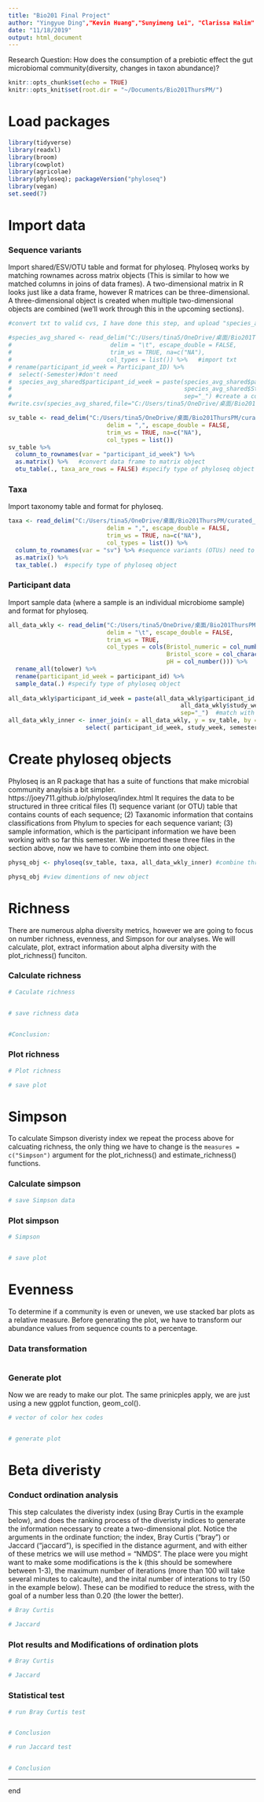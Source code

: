 ---
title: "Bio201 Final Project"
author: "Yingyue Ding","Kevin Huang","Sunyimeng Lei", "Clarissa Halim" 
date: "11/18/2019"
output: html_document
---

Research Question: 
How does the consumption of a prebiotic effect the gut microbiomal community(diversity, changes in taxon abundance)?

```{r setup, include=FALSE}
knitr::opts_chunk$set(echo = TRUE)
knitr::opts_knit$set(root.dir = "~/Documents/Bio201ThursPM/")
```

# Load packages
```{r Load packages, eval=TRUE, echo=TRUE, message=FALSE, warning=FALSE, results='hide'}
library(tidyverse)
library(readxl)
library(broom)
library(cowplot)
library(agricolae)
library(phyloseq); packageVersion("phyloseq")
library(vegan)
set.seed(7)
```

# Import data

### Sequence variants 
Import shared/ESV/OTU table and format for phyloseq. Phyloseq works by matching rownames across matrix objects (This is similar to how we matched columns in joins of data frames). A two-dimensional matrix in R looks just like a data frame, however R matrices can be three-dimensional. A three-dimensional object is created when multiple two-dimensional objects are combined (we'll work through this in the upcoming sections). 
```{r}
#convert txt to valid cvs, I have done this step, and upload "species_avg_shared.csv" to our reporsitory.

#species_avg_shared <- read_delim("C:/Users/tina5/OneDrive/桌面/Bio201ThursPM/raw_data/species_avg_shared.txt",
#                            delim = "\t", escape_double = FALSE, 
#                            trim_ws = TRUE, na=c("NA"),
#                           col_types = list()) %>%   #import txt
# rename(participant_id_week = Participant_ID) %>% 
#  select(-Semester)#don't need
#  species_avg_shared$participant_id_week = paste(species_avg_shared$participant_id_week,
#                                                 species_avg_shared$Study_week, 
#                                                 sep="_") #create a combined name
#write.csv(species_avg_shared,file="C:/Users/tina5/OneDrive/桌面/Bio201ThursPM/curated_data/species_avg_shared.csv",quote=F,row.names = F)

sv_table <- read_delim("C:/Users/tina5/OneDrive/桌面/Bio201ThursPM/curated_data/species_avg_shared.csv",
                            delim = ",", escape_double = FALSE, 
                            trim_ws = TRUE, na=c("NA"),
                            col_types = list()) 
sv_table %>% 
  column_to_rownames(var = "participant_id_week") %>% 
  as.matrix() %>%   #convert data frame to matrix object
  otu_table(., taxa_are_rows = FALSE) #specify type of phyloseq object

```

### Taxa 
Import taxonomy table and format for phyloseq.
```{r}
taxa <- read_delim("C:/Users/tina5/OneDrive/桌面/Bio201ThursPM/curated_data/seqvar_classifications.csv",
                            delim = ",", escape_double = FALSE, 
                            trim_ws = TRUE, na=c("NA"),
                            col_types = list()) %>%
  column_to_rownames(var = "sv") %>% #sequence variants (OTUs) need to be made into row names 
  as.matrix() %>%
  tax_table(.)  #specify type of phyloseq object
```

### Participant data 
Import sample data (where a sample is an individual microbiome sample) and format for phyloseq.
```{r}
all_data_wkly <- read_delim("C:/Users/tina5/OneDrive/桌面/Bio201ThursPM/raw_data/all_data_wkly.txt", 
                            delim = "\t", escape_double = FALSE, 
                            trim_ws = TRUE, 
                            col_types = cols(Bristol_numeric = col_number(),
                                             Bristol_score = col_character(), 
                                             pH = col_number())) %>% 
  rename_all(tolower) %>% 
  rename(participant_id_week = participant_id) %>% 
  sample_data(.) #specify type of phyloseq object
  
all_data_wkly$participant_id_week = paste(all_data_wkly$participant_id,
                                                 all_data_wkly$study_week, 
                                                 sep="_")  #match with "sv_table"
all_data_wkly_inner <- inner_join(x = all_data_wkly, y = sv_table, by = c( "participant_id_week")) %>% 
                      select( participant_id_week, study_week, semester, supplement_consumed, quantity_compliant, frequency, ph_median, ph_mean, bristol_median, bristol_mean, blood_glucose_median, blood_glucose_mean, acetate_median, acetate_mean, butyrate_median ,butyrate_mean, propionate_median, propionate_mean)


```


# Create phyloseq objects
Phyloseq is an R package that has a suite of functions that make microbial community anaylsis a bit simpler. https://joey711.github.io/phyloseq/index.html It requires the data to be structured in three critical files (1) sequence variant (or OTU) table that contains counts of each sequence; (2) Taxanomic information that contains classifications from Phylum to species for each sequence variant; (3) sample information, which is the participant information we have been working with so far this semester. We imported these three files in the section above, now we have to combine them into one object. 
```{r}
physq_obj <- phyloseq(sv_table, taxa, all_data_wkly_inner) #combine three phyloseq objects created above 

physq_obj #view dimentions of new object 
```

# Richness
There are numerous alpha diversity metrics, however we are going to focus on number richness, evenness, and Simpson for our analyses. We will calculate, plot, extract information about alpha diversity with the plot_richness() funciton. 

### Calculate richness
```{r}
# Caculate richness


# save richness data 


#Conclusion:

```

### Plot richness
```{r}
# Plot richness

# save plot

```

# Simpson 

To calculate Simpson diveristy index we repeat the process above for calcuating richness, the only thing we have to change is the `measures = c("Simpson")` argument for the plot_richness() and estimate_richness() functions. 

### Calculate simpson
```{r}


# save Simpson data 


```

### Plot simpson 
```{r}
# Simpson 


# save plot


```

# Evenness

To determine if a community is even or uneven, we use stacked bar plots as a relative measure. Before generating the plot, we have to transform our abundance values from sequence counts to a percentage.

### Data transformation
```{r}


```

### Generate plot 
Now we are ready to make our plot. The same prinicples apply, we are just using a new ggplot function, geom_col(). 
```{r}
# vector of color hex codes 


# generate plot

```


# Beta diveristy

### Conduct ordination analysis

This step calculates the diveristy index (using Bray Curtis in the example below), and does the ranking process of the diveristy indices to generate the information necessary to create a two-dimensional plot. Notice the arguments in the ordinate function; the index, Bray Curtis ("bray") or Jaccard ("jaccard"), is specified in the distance agurment, and with either of these metrics we will use method = "NMDS". The place were you might want to make some modifications is the k (this should be somewhere between 1-3), the maximum number of iterations (more than 100 will take several minutes to calcaulte), and the inital number of interations to try (50 in the example below). These can be modified to reduce the stress, with the goal of a number less than 0.20 (the lower the better). 
```{r}
# Bray Curtis


```

```{r}
# Jaccard


```

### Plot results and Modifications of ordination plots
```{r}
# Bray Curtis


```

```{r}
# Jaccard


```

### Statistical test
```{r}
# run Bray Curtis test


# Conclusion

```

```{r}
# run Jaccard test


# Conclusion

```
-----
end
